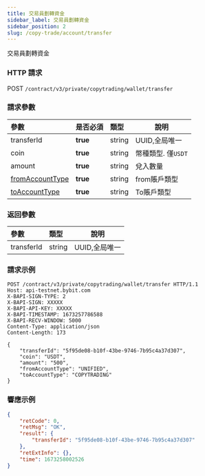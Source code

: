 ```yaml
---
title: 交易員劃轉資金
sidebar_label: 交易員劃轉資金
sidebar_position: 2
slug: /copy-trade/account/transfer
---
```

交易員劃轉資金

### HTTP 請求
POST `/contract/v3/private/copytrading/wallet/transfer`

### 請求參數
| 參數 | 是否必須	 | 類型 | 說明|
|:----- |:-------|:-----|------ |
|transferId |**true** |string |UUID,全局唯一 |
|coin |**true** |string |幣種類型. 僅`USDT` |
|amount |**true** |string |兌入數量 |
|[fromAccountType](../enum#accounttype)|**true** |string |from賬戶類型 |
|[toAccountType](../enum#accounttype) |**true** |string |To賬戶類型 |

### 返回參數
| 參數 | 類型 | 說明|
|:----- |:-----|----- |
|transferId |string |UUID,全局唯一 |

### 請求示例

```http
POST /contract/v3/private/copytrading/wallet/transfer HTTP/1.1
Host: api-testnet.bybit.com
X-BAPI-SIGN-TYPE: 2
X-BAPI-SIGN: XXXXX
X-BAPI-API-KEY: XXXXX
X-BAPI-TIMESTAMP: 1673257786588
X-BAPI-RECV-WINDOW: 5000
Content-Type: application/json
Content-Length: 173

{
    "transferId": "5f95de08-b10f-43be-9746-7b95c4a37d307",
    "coin": "USDT",
    "amount": "500",
    "fromAccountType": "UNIFIED",
    "toAccountType": "COPYTRADING"
}
```

### 響應示例

```json
{
    "retCode": 0,
    "retMsg": "OK",
    "result": {
        "transferId": "5f95de08-b10f-43be-9746-7b95c4a37d307"
    },
    "retExtInfo": {},
    "time": 1673258002526
}
```
